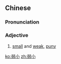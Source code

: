 ==Chinese==
{{zh-forms}}

===Pronunciation===
{{zh-pron
|m=ruòxiǎo
|c=joek6 siu2
|h=pfs=ngio̍k-séu
|mn=kh:jio̍k-sió/qz,xm:lio̍k-siáu/tp:lio̍k-sió/zz:jia̍k-siáu
|cat=a
}}

===Adjective===
{{zh-adj}}

# [[small]] and [[weak]], [[puny]]

[[ko:弱小]]
[[zh:弱小]]